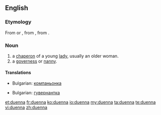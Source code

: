 ==English==

===Etymology===
From {{etyl|osp|en}}  {{term|duenna|lang=osp}} or {{term|dueña|lang=osp}}, from {{etyl|VL.}} {{term|donna|lang=la}}, from {{etyl|la|en}} {{term|domina ||Lady|lang=la}}.

===Noun===
{{en-noun}}

# a [[chaperon]] of a young [[lady]], usually an older woman.
# a [[governess]] or [[nanny]].

====Translations====
{{trans-top|a [[chaperon]] of a young [[lady]]}}
* Bulgarian: [[компаньонка]]
{{trans-mid}}
{{trans-bottom}}

{{trans-top|a [[governess]] or [[nanny]]}}
* Bulgarian: [[гувернантка]]
{{trans-mid}}
{{trans-bottom}}

[[et:duenna]]
[[fr:duenna]]
[[ko:duenna]]
[[io:duenna]]
[[my:duenna]]
[[ta:duenna]]
[[te:duenna]]
[[vi:duenna]]
[[zh:duenna]]